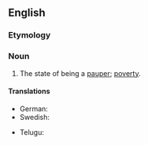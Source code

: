 ==English==
{{wikipedia}}

===Etymology===
{{root|en|ine-pro|*peh₂w-}}
{{suffix|en|pauper|ism}}

===Noun===
{{en-noun|~}}

# The state of being a [[pauper]]; [[poverty]].

====Translations====
{{trans-top|poverty}}
* German: {{t+|de|Pauperismus|m}}
* Swedish: {{t+|sv|fattigdom|c}}
{{trans-mid}}
* Telugu: {{t+|te|పేదరికము}}
{{trans-bottom}}